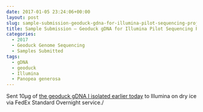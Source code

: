 ```yaml
---
date: 2017-01-05 23:24:06+00:00
layout: post
slug: sample-submission-geoduck-gdna-for-illumina-pilot-sequencing-project
title: Sample Submission – Geoduck gDNA for Illumina Pilot Sequencing Project
categories:
  - 2017
  - Geoduck Genome Sequencing
  - Samples Submitted
tags:
  - gDNA
  - geoduck
  - Illumina
  - Panopea generosa
---
```


Sent 10μg of [the geoduck gDNA I isolated earlier today](https://robertslab.github.io/sams-notebook/posts/2017/2017-01-05-dna-isolation-geoduck-gdna-for-illumina-initiated-sequencing-project/) to Illumina on dry ice via FedEx Standard Overnight service./
